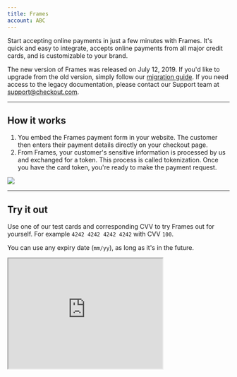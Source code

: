 ```yaml
---
title: Frames
account: ABC
---
```


Start accepting online payments in just a few minutes with Frames. It's quick and easy to integrate, accepts online payments from all major credit cards, and is customizable to your brand.

<TipBox variant="info" >

The new version of Frames was released on July 12, 2019. If you'd like to upgrade from the old version, simply follow our [migration guide](https://docs.checkout.com/integrate/frames/frames-migration-guide). If you need access to the legacy documentation, please contact our Support team at [support@checkout.com](support@checkout.com).

</TipBox>

---

## How it works

1. You embed the Frames payment form in your website. The customer then enters their payment details directly on your checkout page.
2. From Frames, your customer's sensitive information is processed by us and exchanged for a token. This process is called tokenization. Once you have the card token, you're ready to make the payment request.

<img src="/docs/Integrate/Frames/Frames.png" />

---

## Try it out

Use one of our test cards and corresponding CVV to try Frames out for yourself. For example `4242 4242 4242 4242` with CVV `100`.

You can use any expiry date (`mm/yy`), as long as it's in the future.

<Box horizontal="sm" align="center">
  <Iframe
    src="https://assets.checkout.com/docs/examples/1liner-new/index.html"
    height="250"
    width="350"
  />
</Box>

---

## Integrate Frames

### Before you start

Make sure you have your `public_key`. You can find it in the [Hub](https://hub.checkout.com/), under _Settings > Channels_. If you don't have an account with us yet, you can [create a free test account now](https://www.checkout.com/get-test-account).

### Add the code snippet to your site

he following code snippet is the start of the payment process and allows you to tokenize a customer's sensitive card information using Frames. Simply copy it and add it to your checkout page, replacing the supplied `publicKey` with your own. The card token will be posted via the URL specified in the form's `action` attribute.

```html
<!DOCTYPE html>
<html lang="en">
  <head>
    <meta charset="utf-8" />
    <meta name="viewport" content="width=device-width, initial-scale=1.0" />
    <title>Checkout Frames v2</title>
    <style>
      *,
      *::after,
      *::before {
        box-sizing: border-box;
      }
      html {
        padding: 1rem;
        background-color: #fff;
        font-family: -apple-system, BlinkMacSystemFont, 'Segoe UI', Roboto, Oxygen, Ubuntu,
          Cantarell, 'Open Sans', 'Helvetica Neue', sans-serif;
      }
      #payment-form {
        width: 31.5rem;
        margin: 0 auto;
      }
      iframe {
        width: 100%;
      }
      .one-liner {
        display: flex;
        flex-direction: column;
      }
      #pay-button {
        border: none;
        border-radius: 3px;
        color: #fff;
        font-weight: 500;
        height: 40px;
        width: 100%;
        background-color: #13395e;
        box-shadow: 0 1px 3px 0 rgba(19, 57, 94, 0.4);
      }
      #pay-button:active {
        background-color: #0b2a49;
        box-shadow: 0 1px 3px 0 rgba(19, 57, 94, 0.4);
      }
      #pay-button:hover {
        background-color: #15406b;
        box-shadow: 0 2px 5px 0 rgba(19, 57, 94, 0.4);
      }
      #pay-button:disabled {
        background-color: #697887;
        box-shadow: none;
      }
      #pay-button:not(:disabled) {
        cursor: pointer;
      }
      .card-frame {
        border: solid 1px #13395e;
        border-radius: 3px;
        width: 100%;
        margin-bottom: 8px;
        height: 40px;
        box-shadow: 0 1px 3px 0 rgba(19, 57, 94, 0.2);
      }
      .card-frame.frame--rendered {
        opacity: 1;
      }
      .card-frame.frame--rendered.frame--focus {
        border: solid 1px #13395e;
        box-shadow: 0 2px 5px 0 rgba(19, 57, 94, 0.15);
      }
      .card-frame.frame--rendered.frame--invalid {
        border: solid 1px #d96830;
        box-shadow: 0 2px 5px 0 rgba(217, 104, 48, 0.15);
      }
      .success-payment-message {
        color: #13395e;
        line-height: 1.4;
      }
      .token {
        color: #b35e14;
        font-size: 0.9rem;
        font-family: monospace;
      }
      @media screen and (min-width: 31rem) {
        .one-liner {
          flex-direction: row;
        }
        .card-frame {
          width: 318px;
          margin-bottom: 0;
        }
        #pay-button {
          width: 175px;
          margin-left: 8px;
        }
      }
    </style>
  </head>

  <body>
    <!-- add frames script -->
    <script src="https://cdn.checkout.com/js/framesv2.min.js"></script>

    <form id="payment-form" method="POST" action="https://merchant.com/charge-card">
      <div class="one-liner">
        <div class="card-frame">
          <!-- form will be added here -->
        </div>
        <!-- add submit button -->
        <button id="pay-button" disabled>PAY GBP 24.99</button>
      </div>
      <p class="success-payment-message"></p>
    </form>

    <script>
      var payButton = document.getElementById('pay-button');
      var form = document.getElementById('payment-form');

      Frames.init('pk_test_6ff46046-30af-41d9-bf58-929022d2cd14');

      Frames.addEventHandler(Frames.Events.CARD_VALIDATION_CHANGED, function (event) {
        console.log('CARD_VALIDATION_CHANGED: %o', event);

        payButton.disabled = !Frames.isCardValid();
      });

      Frames.addEventHandler(Frames.Events.CARD_TOKENIZED, function (event) {
        var el = document.querySelector('.success-payment-message');
        el.innerHTML =
          'Card tokenization completed<br>' +
          'Your card token is: <span class="token">' +
          event.token +
          '</span>';
      });

      form.addEventListener('submit', function (event) {
        payButton.disabled = true; // disables pay button once submitted
        event.preventDefault();
        Frames.submitCard();
      });
    </script>
  </body>
</html>
```

---

## Make Frames your own

### Customization

Although we kept our demo simple, you have a lot of control over the appearance of your form—from the colors and styling, to whether you want to display one input field or several. Check out our [Frames customization guide](https://docs.checkout.com/integrate/frames/frames-customization-guide) for more details and examples.

### Configuration options

You'll find a list of all the possible configuration options in our [Frames reference guide](https://docs.checkout.com/integrate/frames/frames-reference).

---

## Next step

Now that you've got your card token, you're ready to [request your first card payment](https://docs.checkout.com/payments/accept-payments/request-a-card-payment).
